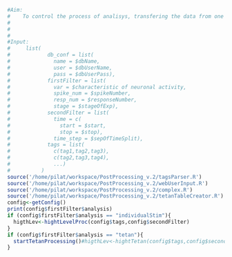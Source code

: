 
```r
#Aim:
#    To control the process of analisys, transfering the data from one module to another.
#
#
#
#Input:
#     list(
#            db_conf = list(
#              name = $dbName,
#              user = $dbUserName,
#              pass = $dbUserPass),
#            firstFilter = list(
#              var = $characteristic of neuronal activity,
#              spike_num = $spikeNumber,
#              resp_num = $responseNumber,
#              stage = $stageOfExp),
#            secondFilter = list(
#              time = c(
#                start = $start,
#                stop = $stop),
#              time_step = $sepOfTimeSplit),
#            tags = list(
#              c(tag1,tag2,tag3),
#              c(tag2,tag3,tag4),
#              ...)
#          )
source('/home/pilat/workspace/PostProcessing_v.2/tagsParser.R')
source('/home/pilat/workspace/PostProcessing_v.2/webUserInput.R')
source('/home/pilat/workspace/PostProcessing_v.2/complex.R')
source('/home/pilat/workspace/PostProcessing_v.2/tetanTableCreator.R')
config<-getConfig()
print(config$firstFilter$analysis)
if (config$firstFilter$analysis == "individualStim"){
  higthLev<-hightLevelProc(config$tags,config$secondFilter)
}
if (config$firstFilter$analysis == "tetan"){
  startTetanProcessing()#higthLev<-hightTetan(config$tags,config$secondFilter)
}
```

